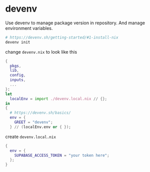 # devenv

Use devenv to manage package version in repository. And manage environment variables.

```sh
# https://devenv.sh/getting-started/#1-install-nix
devenv init
```

change `devenv.nix` to look like this

```nix
{
  pkgs,
  lib,
  config,
  inputs,
  ...
}:
let
  localEnv = import ./devenv.local.nix // {};
in
{
  # https://devenv.sh/basics/
  env = {
    GREET = "devenv";
  } // (localEnv.env or { });
```

create `devenv.local.nix`

```nix
{
  env = {
    SUPABASE_ACCESS_TOKEN = "your token here";
  };
}
```

